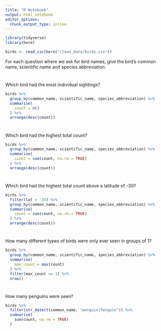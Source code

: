 ```yaml
---
title: "R Notebook"
output: html_notebook
editor_options: 
  chunk_output_type: inline
---
```



```r
library(tidyverse)
library(here) 

birds <- read_csv(here("clean_data/birds.csv"))
```

For each question where we ask for bird names, give the bird's common name, scientific name and species abbreviation.

# 

Which bird had the most individual sightings?

```r
birds %>%
  group_by(common_name, scientific_name, species_abbreviation) %>%
  summarise(
    count = n()
  ) %>% 
  arrange(desc(count))
```

#

Which bird had the highest total count?

```r
birds %>%
  group_by(common_name, scientific_name, species_abbreviation) %>%
  summarise(
    count = sum(count, na.rm = TRUE)
  ) %>% 
  arrange(desc(count))
```

# 

Which bird had the highest total count above a latitude of -30?

```r
birds %>%
  filter(lat > -30) %>%
  group_by(common_name, scientific_name, species_abbreviation) %>%
  summarise(
    count = sum(count, na.rm = TRUE)
  ) %>% 
  arrange(desc(count))
```


#

How many different types of birds were only ever seen in groups of 1?

```r
birds %>%
  group_by(common_name, scientific_name, species_abbreviation) %>%
  summarise(
    max_count = max(count)
  ) %>% 
  filter(max_count == 1) %>%
  nrow()
```

#

How many penguins were seen?

```r
birds %>%
  filter(str_detect(common_name, "penguin|Penguin")) %>%
  summarise(
    sum(count, na.rm = TRUE)
  )
```




